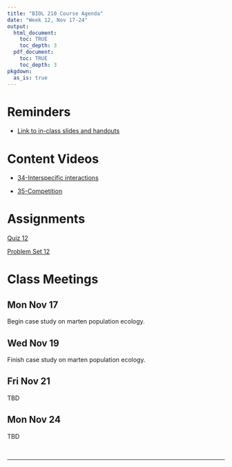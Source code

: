 ```yaml
---
title: "BIOL 210 Course Agenda"
date: "Week 12, Nov 17-24"
output: 
  html_document:
    toc: TRUE
    toc_depth: 3
  pdf_document:
    toc: TRUE
    toc_depth: 3
pkgdown:
  as_is: true
---
```


# Reminders

* [Link to in-class slides and handouts](https://drive.google.com/drive/folders/17Fm-yEXqtlvGJfFaw6WqywIScW_eZ8m_?usp=drive_link)


# Content Videos

* [34-Interspecific interactions](https://drive.google.com/drive/folders/1yZ9NZvr-Xff9-Za4LcuwliBC5p6vryJB?usp=drive_link)

* [35-Competition](https://drive.google.com/drive/folders/1yaAP9waCrgnbLRBYmtN7CPwAyNDx1_U7?usp=drive_link)


# Assignments

[Quiz 12](https://docs.google.com/forms/d/e/1FAIpQLSeAiVE22MJMSz7bLKy8jqcZD0eSz2uHoJO5W3AUuES-MV9aJQ/viewform?usp=sf_link)

[Problem Set 12](ps12.html)

# Class Meetings

## Mon Nov 17

Begin case study on marten population ecology.

## Wed Nov 19

Finish case study on marten population ecology.

## Fri Nov 21

TBD

## Mon Nov 24

TBD

<br>

------------------------------------------------------------------------
